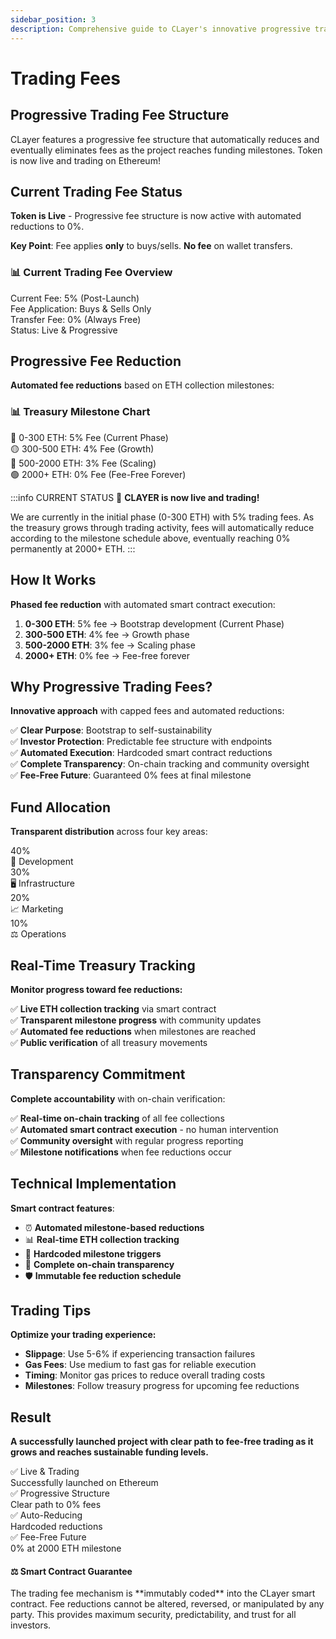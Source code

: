 ```yaml
---
sidebar_position: 3
description: Comprehensive guide to CLayer's innovative progressive trading fee structure with automated reductions and transparency mechanisms.
---
```



# Trading Fees

<div className={styles.hero}>
  <div className={styles.heroContent}>
    <h2>Progressive Trading Fee Structure</h2>
    <p>CLayer features a progressive fee structure that automatically reduces and eventually eliminates fees as the project reaches funding milestones. Token is now live and trading on Ethereum!</p>
  </div>
</div>

<ContractAddress />

<UniswapBuyButton />

## Current Trading Fee Status

**Token is Live** - Progressive fee structure is now active with automated reductions to 0%.

**Key Point**: Fee applies **only** to buys/sells. **No fee** on wallet transfers.

<div className={styles.tokenDetails}>
  <div className={styles.tokenCard}>
    <h3>📊 Current Trading Fee Overview</h3>
    <div className={styles.detailsGrid}>
      <div className={styles.detail}>
        <span className={styles.label}>Current Fee:</span>
        <span className={styles.value}>5% (Post-Launch)</span>
      </div>
      <div className={styles.detail}>
        <span className={styles.label}>Fee Application:</span>
        <span className={styles.value}>Buys & Sells Only</span>
      </div>
      <div className={styles.detail}>
        <span className={styles.label}>Transfer Fee:</span>
        <span className={styles.value}>0% (Always Free)</span>
      </div>
      <div className={styles.detail}>
        <span className={styles.label}>Status:</span>
        <span className={styles.value}>Live & Progressive</span>
      </div>
    </div>
  </div>
</div>

## Progressive Fee Reduction

**Automated fee reductions** based on ETH collection milestones:

<div className={styles.tokenDetails}>
  <div className={styles.tokenCard}>
    <h3>📊 Treasury Milestone Chart</h3>
    <div className={styles.detailsGrid}>
      <div className={styles.detail}>
        <span className={styles.label}>🔴 0-300 ETH:</span>
        <span className={styles.value}>5% Fee (Current Phase)</span>
      </div>
      <div className={styles.detail}>
        <span className={styles.label}>🟡 300-500 ETH:</span>
        <span className={styles.value}>4% Fee (Growth)</span>
      </div>
      <div className={styles.detail}>
        <span className={styles.label}>🔵 500-2000 ETH:</span>
        <span className={styles.value}>3% Fee (Scaling)</span>
      </div>
      <div className={styles.detail}>
        <span className={styles.label}>🟢 2000+ ETH:</span>
        <span className={styles.value}>0% Fee (Fee-Free Forever)</span>
      </div>
    </div>
  </div>
</div>

:::info CURRENT STATUS
🚀 **CLAYER is now live and trading!** 

We are currently in the initial phase (0-300 ETH) with 5% trading fees. As the treasury grows through trading activity, fees will automatically reduce according to the milestone schedule above, eventually reaching 0% permanently at 2000+ ETH.
:::

## How It Works

**Phased fee reduction** with automated smart contract execution:

1. **0-300 ETH**: 5% fee → Bootstrap development (Current Phase)
2. **300-500 ETH**: 4% fee → Growth phase  
3. **500-2000 ETH**: 3% fee → Scaling phase
4. **2000+ ETH**: 0% fee → Fee-free forever

## Why Progressive Trading Fees?

**Innovative approach** with capped fees and automated reductions:

✅ **Clear Purpose**: Bootstrap to self-sustainability  
✅ **Investor Protection**: Predictable fee structure with endpoints  
✅ **Automated Execution**: Hardcoded smart contract reductions  
✅ **Complete Transparency**: On-chain tracking and community oversight  
✅ **Fee-Free Future**: Guaranteed 0% fees at final milestone

## Fund Allocation

**Transparent distribution** across four key areas:

<div className={styles.summaryStats}>
  <div className={styles.statItem}>
    <div className={styles.statValue}>40%</div>
    <div className={styles.statLabel}>🔧 Development</div>
  </div>
  <div className={styles.statItem}>
    <div className={styles.statValue}>30%</div>
    <div className={styles.statLabel}>🖥️ Infrastructure</div>
  </div>
  <div className={styles.statItem}>
    <div className={styles.statValue}>20%</div>
    <div className={styles.statLabel}>📈 Marketing</div>
  </div>
  <div className={styles.statItem}>
    <div className={styles.statValue}>10%</div>
    <div className={styles.statLabel}>⚖️ Operations</div>
  </div>
</div>

## Real-Time Treasury Tracking

**Monitor progress toward fee reductions:**

✅ **Live ETH collection tracking** via smart contract  
✅ **Transparent milestone progress** with community updates  
✅ **Automated fee reductions** when milestones are reached  
✅ **Public verification** of all treasury movements

## Transparency Commitment

**Complete accountability** with on-chain verification:

✅ **Real-time on-chain tracking** of all fee collections  
✅ **Automated smart contract execution** - no human intervention  
✅ **Community oversight** with regular progress reporting  
✅ **Milestone notifications** when fee reductions occur

## Technical Implementation

**Smart contract features**:
- ⏰ **Automated milestone-based reductions** 
- 📊 **Real-time ETH collection tracking**
- 🎯 **Hardcoded milestone triggers**
- 🔗 **Complete on-chain transparency**
- 🛡️ **Immutable fee reduction schedule**

## Trading Tips

**Optimize your trading experience:**

- **Slippage**: Use 5-6% if experiencing transaction failures
- **Gas Fees**: Use medium to fast gas for reliable execution  
- **Timing**: Monitor gas prices to reduce overall trading costs
- **Milestones**: Follow treasury progress for upcoming fee reductions

## Result

**A successfully launched project with clear path to fee-free trading as it grows and reaches sustainable funding levels.**

<div className={styles.summaryStats}>
  <div className={styles.statItem}>
    <div className={styles.statValue}>✅ Live & Trading</div>
    <div className={styles.statLabel}>Successfully launched on Ethereum</div>
  </div>
  <div className={styles.statItem}>
    <div className={styles.statValue}>✅ Progressive Structure</div>
    <div className={styles.statLabel}>Clear path to 0% fees</div>
  </div>
  <div className={styles.statItem}>
    <div className={styles.statValue}>✅ Auto-Reducing</div>
    <div className={styles.statLabel}>Hardcoded reductions</div>
  </div>
  <div className={styles.statItem}>
    <div className={styles.statValue}>✅ Fee-Free Future</div>
    <div className={styles.statLabel}>0% at 2000 ETH milestone</div>
  </div>
</div>

<div className={styles.disclaimer}>
  <h4>⚖️ Smart Contract Guarantee</h4>
  <p>The trading fee mechanism is **immutably coded** into the CLayer smart contract. Fee reductions cannot be altered, reversed, or manipulated by any party. This provides maximum security, predictability, and trust for all investors.</p>
</div> 